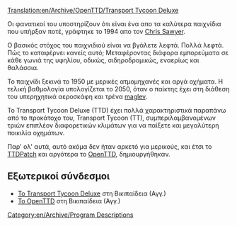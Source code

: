 [[Translation:en/Archive/OpenTTD/Transport Tycoon Deluxe]]

Οι φανατικοί του υποστηρίζουν ότι είναι ένα απο τα καλύτερα παιχνίδια που υπήρξαν ποτέ, γράφτηκε το 1994 απο τον [http://www.chrissawyer.com Chris Sawyer].

Ο βασικός στόχος του παιχνιδιού είναι να βγάλετε λεφτά. Πολλά λεφτά.
Πώς το καταφέρνει κανείς αυτό; Μεταφέροντας διάφορα εμπορεύματα σε κάθε γωνιά της υφηλίου, οδικώς, σιδηροδρομικώς, εναερίως και θαλάσσια.

Το παιχνίδι ξεκινά το 1950 με μερικές ατμομηχανές και αργά οχήματα. Η τελική βαθμολογία υπολογίζεται το 2050, όταν ο παίκτης έχει στη διάθεση του υπερηχητικά αεροσκάφη και τρένα [[el/Maglev|maglev]].

Το Transport Tycoon Deluxe (TTD) έχει πολλά χαρακτηριστικά παραπάνω από το προκάτοχο του, Transport Tycoon (TT), συμπεριλαμβανομένων τριών επιπλέον διαφορετικών κλιμάτων για να παίξετε και μεγαλύτερη ποικιλία οχημάτων.

Παρ' ολ' αυτά, αυτό ακόμα δεν ήταν αρκετό για μερικούς, και έτσι το [[el/Archive/OpenTTD/TTDPatch|TTDPatch]] και αργότερα το [[el/Manual/Main Page|OpenTTD]], δημιουργήθηκαν.

==Εξωτερικοί σύνδεσμοι==
* [https://www.wikipedia.org/wiki/Transport_Tycoon Το Transport Tycoon Deluxe] στη Βικιπαίδεια (Αγγ.)
* [https://www.wikipedia.org/wiki/OpenTTD Το OpenTTD] στη Βικιπαίδεια (Αγγ.)
[[Category:en/Archive/Program Descriptions]]